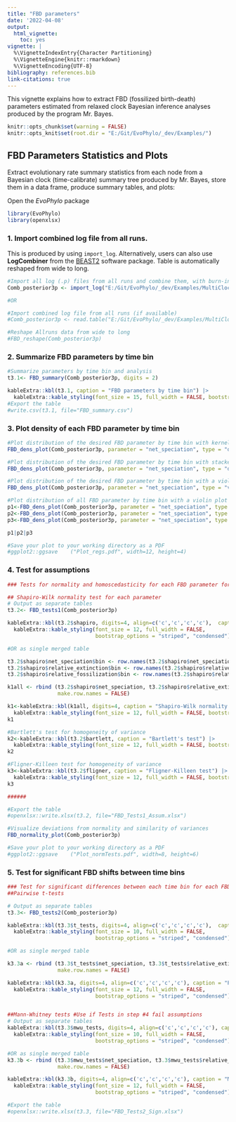 ```yaml
---
title: "FBD parameters"
date: '2022-04-08'
output:
  html_vignette:
    toc: yes
vignette: |
  %\VignetteIndexEntry{Character Partitioning} 
  %\VignetteEngine{knitr::rmarkdown} 
  %\VignetteEncoding{UTF-8}
bibliography: references.bib
link-citations: true
---
```


This vignette explains how to extract FBD (fossilized birth-death) parameters estimated from relaxed clock Bayesian inference analyses produced by the program Mr. Bayes. 

```r
knitr::opts_chunk$set(warning = FALSE)
knitr::opts_knit$set(root.dir = "E:/Git/EvoPhylo/_dev/Examples/")
```
## FBD Parameters Statistics and Plots

Extract evolutionary rate summary statistics from each node from a Bayesian clock (time-calibrate) summary tree produced by Mr. Bayes, store them in a data frame, produce summary tables, and plots:

Open the *EvoPhylo* package

```r
library(EvoPhylo)
library(openxlsx)
```

### 1. Import combined log file from all runs. 

This is produced by using `import_log`. Alternatively, users can also use **LogCombiner** from the [BEAST2](https://www.beast2.org/beagle-beast-2-in-cluster/index.html) software package. Table is automatically reshaped from wide to long.

```r
#Import all log (.p) files from all runs and combine them, with burn-in = 25% and downsampling to 2.5k trees in each log file
Comb_posterior3p <- import_log("E:/Git/EvoPhylo/_dev/Examples/MultiClockTree/LogFiles3p", burnin = 0.25, downsample = 2500)

#OR

#Import combined log file from all runs (if available)
#Comb_posterior3p <- read.table("E:/Git/EvoPhylo/_dev/Examples/MultiClockTree/3p_CombLog(4runs).p", header = TRUE)

#Reshape Allruns data from wide to long
#FBD_reshape(Comb_posterior3p)
```


### 2. Summarize FBD parameters by time bin
```r
#Summarize parameters by time bin and analysis
t3.1<- FBD_summary(Comb_posterior3p, digits = 2)

kableExtra::kbl(t3.1, caption = "FBD parameters by time bin") |> 
  kableExtra::kable_styling(font_size = 15, full_width = FALSE, bootstrap_options = "striped", "condensed")
#Export the table
#write.csv(t3.1, file="FBD_summary.csv")
```


### 3. Plot density of each FBD parameter by time bin

```r
#Plot distribution of the desired FBD parameter by time bin with kernel density plot
FBD_dens_plot(Comb_posterior3p, parameter = "net_speciation", type = "density", stack = FALSE)
```

```r
#Plot distribution of the desired FBD parameter by time bin with stacked kernel density plot
FBD_dens_plot(Comb_posterior3p, parameter = "net_speciation", type = "density", stack = TRUE)
```

```r
#Plot distribution of the desired FBD parameter by time bin with a violin plot
FBD_dens_plot(Comb_posterior3p, parameter = "net_speciation", type = "violin", stack = FALSE, color = "red")
```
```r
#Plot distribution of all FBD parameter by time bin with a violin plot
p1<-FBD_dens_plot(Comb_posterior3p, parameter = "net_speciation", type = "violin", stack = FALSE, color = "red")
p2<-FBD_dens_plot(Comb_posterior3p, parameter = "net_speciation", type = "violin", stack = FALSE, color = "cyan3")
p3<-FBD_dens_plot(Comb_posterior3p, parameter = "net_speciation", type = "violin", stack = FALSE, color = "green3")

p1|p2|p3

#Save your plot to your working directory as a PDF
#ggplot2::ggsave	("Plot_regs.pdf", width=12, height=4)
```


### 4. Test for assumptions 
```r
### Tests for normality and homoscedasticity for each FBD parameter for all time bins

## Shapiro-Wilk normality test for each parameter 
# Output as separate tables 
t3.2<- FBD_tests1(Comb_posterior3p)

kableExtra::kbl(t3.2$shapiro, digits=4, align=c('c','c','c','c'),  caption = "Shapiro-Wilk normality test ") |> 
  kableExtra::kable_styling(font_size = 12, full_width = FALSE, 
                            bootstrap_options = "striped", "condensed")

#OR as single merged table

t3.2$shapiro$net_speciation$bin <- row.names(t3.2$shapiro$net_speciation)  
t3.2$shapiro$relative_extinction$bin <- row.names(t3.2$shapiro$relative_extinction)  
t3.2$shapiro$relative_fossilization$bin <- row.names(t3.2$shapiro$relative_fossilization)  

k1all <- rbind (t3.2$shapiro$net_speciation, t3.2$shapiro$relative_extinction, t3.2$shapiro$relative_fossilization,
                make.row.names = FALSE)

k1<-kableExtra::kbl(k1all, digits=4, caption = "Shapiro-Wilk normality test ") |> 
  kableExtra::kable_styling(font_size = 12, full_width = FALSE, bootstrap_options = "striped", "condensed")
k1

#Bartlett's test for homogeneity of variance 
k2<-kableExtra::kbl(t3.2$bartlett, caption = "Bartlett's test") |> 
  kableExtra::kable_styling(font_size = 12, full_width = FALSE, bootstrap_options = "striped", "condensed")
k2 

#Fligner-Killeen test for homogeneity of variance 
k3<-kableExtra::kbl(t3.2$fligner, caption = "Fligner-Killeen test") |> 
  kableExtra::kable_styling(font_size = 12, full_width = FALSE, bootstrap_options = "striped", "condensed")
k3

######

#Export the table
#openxlsx::write.xlsx(t3.2, file="FBD_Tests1_Assum.xlsx")

```


```r
#Visualize deviations from normality and similarity of variances
FBD_normality_plot(Comb_posterior3p)

#Save your plot to your working directory as a PDF
#ggplot2::ggsave	("Plot_normTests.pdf", width=8, height=6)
```


### 5. Test for significant FBD shifts between time bins
```r
### Test for significant differences between each time bin for each FBD parameter
##Pairwise t-tests 

# Output as separate tables 
t3.3<- FBD_tests2(Comb_posterior3p)

kableExtra::kbl(t3.3$t_tests, digits=4, align=c('c','c','c','c'),  caption = "Significant tests ") |> 
  kableExtra::kable_styling(font_size = 10, full_width = FALSE, 
                            bootstrap_options = "striped", "condensed")

#OR as single merged table

k3.3a <- rbind (t3.3$t_tests$net_speciation, t3.3$t_tests$relative_extinction, t3.3$t_tests$relative_fossilization,
                make.row.names = FALSE)

kableExtra::kbl(k3.3a, digits=4, align=c('c','c','c','c'), caption = "Pairwise t-tests") |> 
  kableExtra::kable_styling(font_size = 12, full_width = FALSE, 
                            bootstrap_options = "striped", "condensed")


##Mann-Whitney tests #Use if Tests in step #4 fail assumptions
# Output as separate tables 
kableExtra::kbl(t3.3$mwu_tests, digits=4, align=c('c','c','c','c'), caption = "Mann-Whitney tests") |> 
  kableExtra::kable_styling(font_size = 10, full_width = FALSE, 
                            bootstrap_options = "striped", "condensed")

#OR as single merged table
k3.3b <- rbind (t3.3$mwu_tests$net_speciation, t3.3$mwu_tests$relative_extinction, t3.3$mwu_tests$relative_fossilization,
                make.row.names = FALSE)

kableExtra::kbl(k3.3b, digits=4, align=c('c','c','c','c'), caption = "Mann-Whitney tests") |> 
  kableExtra::kable_styling(font_size = 12, full_width = FALSE, 
                            bootstrap_options = "striped", "condensed")

#Export the table
#openxlsx::write.xlsx(t3.3, file="FBD_Tests2_Sign.xlsx")
```
